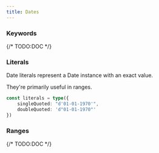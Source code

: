 ```yaml
---
title: Dates
---
```


### Keywords

{/* TODO:DOC */}

### Literals

Date literals represent a Date instance with an exact value.

They're primarily useful in ranges.

```ts twoslash
const literals = type({
	singleQuoted: "d'01-01-1970'",
	doubleQuoted: 'd"01-01-1970"'
})
```

### Ranges

{/* TODO:DOC */}
